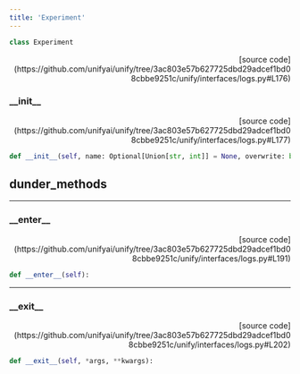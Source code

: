 ```yaml
---
title: 'Experiment'
---
```


```python
class Experiment
```

<p align="right">[source code](https://github.com/unifyai/unify/tree/3ac803e57b627725dbd29adcef1bd08cbbe9251c/unify/interfaces/logs.py#L176)</p>



### \_\_init\_\_

<p align="right">[source code](https://github.com/unifyai/unify/tree/3ac803e57b627725dbd29adcef1bd08cbbe9251c/unify/interfaces/logs.py#L177)</p>

```python
def __init__(self, name: Optional[Union[str, int]] = None, overwrite: bool = False):
```



## dunder_methods

---

### \_\_enter\_\_

<p align="right">[source code](https://github.com/unifyai/unify/tree/3ac803e57b627725dbd29adcef1bd08cbbe9251c/unify/interfaces/logs.py#L191)</p>

```python
def __enter__(self):
```



---

### \_\_exit\_\_

<p align="right">[source code](https://github.com/unifyai/unify/tree/3ac803e57b627725dbd29adcef1bd08cbbe9251c/unify/interfaces/logs.py#L202)</p>

```python
def __exit__(self, *args, **kwargs):
```

